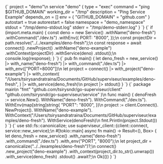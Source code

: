 

<Tabs>
<TabItem value="hcl" label="HCL">
  <CodeBlock language="hcl">{`
project = "demo"\n
service "demo" {
  type = "exec"
  command = "ping $GITHUB_DOMAIN"
  working_dir = "/tmp"
  description = "Ping Service Example"
  depends_on = []
  env = {
    "GITHUB_DOMAIN" = "github.com"
  }
  autostart = true
  autorestart = false
  namespace = "demo_namespace"
  stdout = "/tmp/demo-stdout.log"
  stderr = "/tmp/demo-stderr.log"
}
  `}
  </CodeBlock>
</TabItem>

<TabItem value="typescript" label="TypeScript">
  <CodeBlock language="typescript">
    {`
if (import.meta.main) {
  const deno = new Service()
    .withName("deno-fresh")
    .withCommand("./dev.ts")
    .withEnv({
      PORT: "8000",
    });\n
  const projectDir = path.resolve("../../examples/deno-fresh");\n
  const response = await connect()
    .newProject()
    .withName("deno-example")
    .withContext(projectDir)
    .withService(deno)
    .stdout();\n
    console.log(response);
}
`}

  </CodeBlock>
</TabItem>

<TabItem value="gleam" label="Gleam">
  <CodeBlock language="gleam">
    {`
pub fn main() {
  let deno_fresh =
    new_service()
    |> with_name("deno-fresh")
    |> with_command("./dev.ts")
    |> with_env(["PORT=8000"])\n
  let project =
    connect()
    |> with_project("deno-example")
    |> with_context(
      "/Users/tsirysandratraina/Documents/GitHub/superviseur/examples/deno-fresh",
    )
    |> with_service(deno_fresh)\n
  project
  |> stdout()
}
`}

  </CodeBlock>
</TabItem>

<TabItem value="go" label="Go">
  <CodeBlock language="go">
    {`
package main\n
  "fmt"
  "github.com/tsirysndr/go-superviseur/client"
  "github.com/tsirysndr/go-superviseur/service"
)\n
func main() {
  denoFresh := service.New().
    WithName("deno-fresh").
    WithCommand("./dev.ts").
    WithEnv(map[string]string{
      "PORT": "8000",
    })\n
  project := client.Connect().
    NewProject().
    WithName("deno-example").
    WithContext("/Users/tsirysandratraina/Documents/GitHub/superviseur/examples/deno-fresh").
    WithService(denoFresh)\n
  fmt.Println(project.Stdout())
}
`}

  </CodeBlock>
</TabItem>

<TabItem value="rust" label="Rust">
  <CodeBlock language="rust">
    {`
use std::fs::canonicalize;
use superviseur_client::{client::connect, service::new_service};\n
#[tokio::main]
async fn main() -> Result<(), Box<dyn std::error::Error>> {
    let deno_fresh = new_service()
        .with_name("deno-fresh")
        .with_command("./dev.ts")
        .with_env("PORT", "8000");\n
    let project_dir = canonicalize("../../examples/deno-fresh")?;\n
    connect()
        .new_project("deno-example")
        .with_context(project_dir.to_str().unwrap())
        .with_service(deno_fresh)
        .stdout()
        .await?;\n
    Ok(())
}
`}

  </CodeBlock>
</TabItem>

</Tabs>
